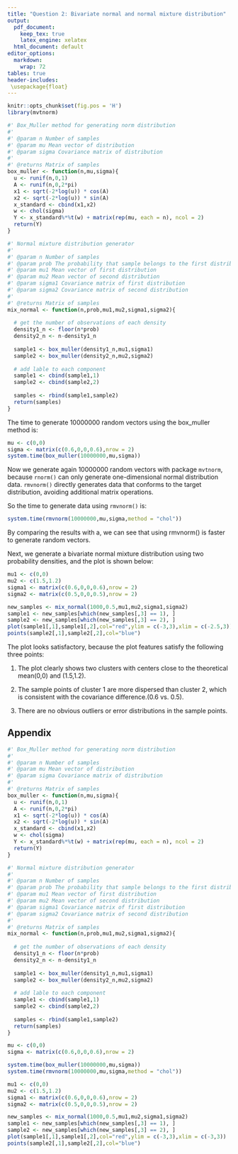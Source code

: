 ```yaml
---
title: "Question 2: Bivariate normal and normal mixture distribution"
output:
  pdf_document: 
    keep_tex: true
    latex_engine: xelatex
  html_document: default
editor_options: 
  markdown: 
    wrap: 72
tables: true
header-includes:
 \usepackage{float}
---
```


```r
knitr::opts_chunk$set(fig.pos = 'H')
library(mvtnorm)
```

```r
#' Box_Muller method for generating norm distribution
#'
#' @param n Number of samples
#' @param mu Mean vector of distribution
#' @param sigma Covariance matrix of distribution
#'
#' @returns Matrix of samples
box_muller <- function(n,mu,sigma){
  u <- runif(n,0,1)
  A <- runif(n,0,2*pi)
  x1 <- sqrt(-2*log(u)) * cos(A)
  x2 <- sqrt(-2*log(u)) * sin(A)
  x_standard <- cbind(x1,x2)
  w <- chol(sigma)
  Y <- x_standard%*%t(w) + matrix(rep(mu, each = n), ncol = 2)
  return(Y)
}

#' Normal mixture distribution generator 
#'
#' @param n Number of samples
#' @param prob The probability that sample belongs to the first distribution
#' @param mu1 Mean vector of first distribution
#' @param mu2 Mean vector of second distribution
#' @param sigma1 Covariance matrix of first distribution
#' @param sigma2 Covariance matrix of second distribution
#'
#' @returns Matrix of samples
mix_normal <- function(n,prob,mu1,mu2,sigma1,sigma2){
  
  # get the number of observations of each density
  density1_n <- floor(n*prob)
  density2_n <- n-density1_n
  
  sample1 <- box_muller(density1_n,mu1,sigma1)
  sample2 <- box_muller(density2_n,mu2,sigma2)
  
  # add lable to each component
  sample1 <- cbind(sample1,1)
  sample2 <- cbind(sample2,2)
  
  samples <- rbind(sample1,sample2)
  return(samples)
}
```

The time to generate 10000000 random vectors using the box_muller method
is:

```r
mu <- c(0,0)
sigma <- matrix(c(0.6,0,0,0.6),nrow = 2)
system.time(box_muller(10000000,mu,sigma))
```

Now we generate again 10000000 random vectors with package `mvtnorm`, because `rnorm()` can only generate one-dimensional normal distribution data. `rmvnorm()` directly generates data that conforms to the target distribution, avoiding additional matrix operations.

So the time to generate data using `rmvnorm()` is:

```r
system.time(rmvnorm(10000000,mu,sigma,method = "chol"))
```
By comparing the results with a, we can see that using rmvnorm() is faster to generate random vectors.


Next, we generate a bivariate normal mixture distribution using two probability densities, and the plot is shown below:

```r
mu1 <- c(0,0)
mu2 <- c(1.5,1.2)
sigma1 <- matrix(c(0.6,0,0,0.6),nrow = 2)
sigma2 <- matrix(c(0.5,0,0,0.5),nrow = 2)

new_samples <- mix_normal(1000,0.5,mu1,mu2,sigma1,sigma2)
sample1 <- new_samples[which(new_samples[,3] == 1), ]
sample2 <- new_samples[which(new_samples[,3] == 2), ]
plot(sample1[,1],sample1[,2],col="red",ylim = c(-3,3),xlim = c(-2.5,3))
points(sample2[,1],sample2[,2],col="blue")
```

The plot looks satisfactory, because the plot features satisfy the following three points:

1. The plot clearly shows two clusters with centers close to the theoretical mean(0,0) and (1.5,1.2).

2. The sample points of cluster 1 are more dispersed than cluster 2, which is consistent with the covariance difference.(0.6 vs. 0.5).

3. There are no obvious outliers or error distributions in the sample points.

## Appendix
```r
#' Box_Muller method for generating norm distribution
#'
#' @param n Number of samples
#' @param mu Mean vector of distribution
#' @param sigma Covariance matrix of distribution
#'
#' @returns Matrix of samples
box_muller <- function(n,mu,sigma){
  u <- runif(n,0,1)
  A <- runif(n,0,2*pi)
  x1 <- sqrt(-2*log(u)) * cos(A)
  x2 <- sqrt(-2*log(u)) * sin(A)
  x_standard <- cbind(x1,x2)
  w <- chol(sigma)
  Y <- x_standard%*%t(w) + matrix(rep(mu, each = n), ncol = 2)
  return(Y)
}

#' Normal mixture distribution generator 
#'
#' @param n Number of samples
#' @param prob The probability that sample belongs to the first distribution
#' @param mu1 Mean vector of first distribution
#' @param mu2 Mean vector of second distribution
#' @param sigma1 Covariance matrix of first distribution
#' @param sigma2 Covariance matrix of second distribution
#'
#' @returns Matrix of samples
mix_normal <- function(n,prob,mu1,mu2,sigma1,sigma2){
  
  # get the number of observations of each density
  density1_n <- floor(n*prob)
  density2_n <- n-density1_n
  
  sample1 <- box_muller(density1_n,mu1,sigma1)
  sample2 <- box_muller(density2_n,mu2,sigma2)
  
  # add lable to each component
  sample1 <- cbind(sample1,1)
  sample2 <- cbind(sample2,2)
  
  samples <- rbind(sample1,sample2)
  return(samples)
}

mu <- c(0,0)
sigma <- matrix(c(0.6,0,0,0.6),nrow = 2)

system.time(box_muller(10000000,mu,sigma))
system.time(rmvnorm(10000000,mu,sigma,method = "chol"))

mu1 <- c(0,0)
mu2 <- c(1.5,1.2)
sigma1 <- matrix(c(0.6,0,0,0.6),nrow = 2)
sigma2 <- matrix(c(0.5,0,0,0.5),nrow = 2)

new_samples <- mix_normal(1000,0.5,mu1,mu2,sigma1,sigma2)
sample1 <- new_samples[which(new_samples[,3] == 1), ]
sample2 <- new_samples[which(new_samples[,3] == 2), ]
plot(sample1[,1],sample1[,2],col="red",ylim = c(-3,3),xlim = c(-3,3))
points(sample2[,1],sample2[,2],col="blue")
```

